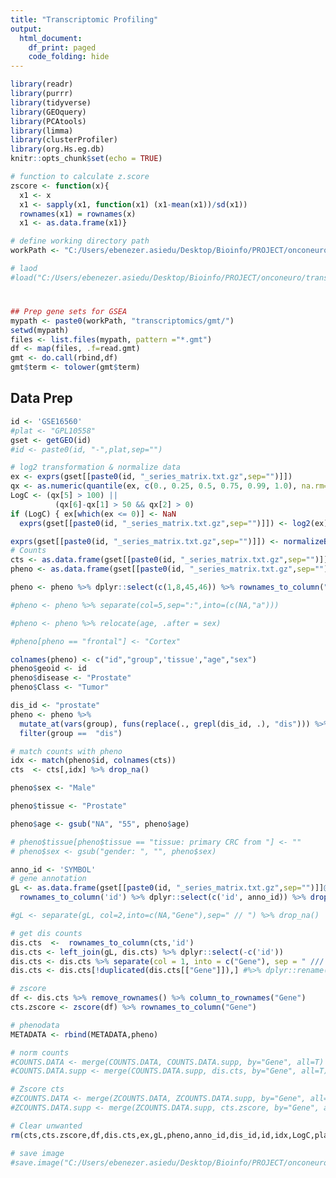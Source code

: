 ```yaml
---
title: "Transcriptomic Profiling"
output: 
  html_document:
    df_print: paged
    code_folding: hide
---
```


```r
library(readr)
library(purrr)
library(tidyverse)
library(GEOquery)
library(PCAtools)
library(limma)
library(clusterProfiler)
library(org.Hs.eg.db)
knitr::opts_chunk$set(echo = TRUE)

# function to calculate z.score
zscore <- function(x){
  x1 <- x
  x1 <- sapply(x1, function(x1) (x1-mean(x1))/sd(x1))
  rownames(x1) = rownames(x)
  x1 <- as.data.frame(x1)}

# define working directory path
workPath <- "C:/Users/ebenezer.asiedu/Desktop/Bioinfo/PROJECT/onconeuro/"

# laod
#load("C:/Users/ebenezer.asiedu/Desktop/Bioinfo/PROJECT/onconeuro/transcriptomics/Array.data.RData")
```

# {.tabset}

```r
## Prep gene sets for GSEA 
mypath <- paste0(workPath, "transcriptomics/gmt/")
setwd(mypath)
files <- list.files(mypath, pattern ="*.gmt")
df <- map(files, .f=read.gmt)
gmt <- do.call(rbind,df)
gmt$term <- tolower(gmt$term)
```

## Data Prep
```r
id <- 'GSE16560'
#plat <- "GPL10558"
gset <- getGEO(id)
#id <- paste0(id, "-",plat,sep="")

# log2 transformation & normalize data
ex <- exprs(gset[[paste0(id, "_series_matrix.txt.gz",sep="")]])
qx <- as.numeric(quantile(ex, c(0., 0.25, 0.5, 0.75, 0.99, 1.0), na.rm=T))
LogC <- (qx[5] > 100) ||
          (qx[6]-qx[1] > 50 && qx[2] > 0)
if (LogC) { ex[which(ex <= 0)] <- NaN
  exprs(gset[[paste0(id, "_series_matrix.txt.gz",sep="")]]) <- log2(ex)}

exprs(gset[[paste0(id, "_series_matrix.txt.gz",sep="")]]) <- normalizeBetweenArrays(exprs(gset[[paste0(id, "_series_matrix.txt.gz",sep="")]])) 
# Counts
cts <- as.data.frame(gset[[paste0(id, "_series_matrix.txt.gz",sep="")]]@assayData[["exprs"]]) 
pheno <- as.data.frame(gset[[paste0(id, "_series_matrix.txt.gz",sep="")]]@phenoData@data)
```

```r
pheno <- pheno %>% dplyr::select(c(1,8,45,46)) %>% rownames_to_column("ID") %>% drop_na()

#pheno <- pheno %>% separate(col=5,sep=":",into=(c(NA,"a"))) 

#pheno <- pheno %>% relocate(age, .after = sex)

#pheno[pheno == "frontal"] <- "Cortex"

colnames(pheno) <- c("id","group",'tissue',"age","sex")
pheno$geoid <- id
pheno$disease <- "Prostate"
pheno$Class <- "Tumor"
```

```r
dis_id <- "prostate"
pheno <- pheno %>% 
  mutate_at(vars(group), funs(replace(., grepl(dis_id, .), "dis"))) %>% 
  filter(group ==  "dis")

# match counts with pheno
idx <- match(pheno$id, colnames(cts))
cts  <- cts[,idx] %>% drop_na()
```

```r
pheno$sex <- "Male"

pheno$tissue <- "Prostate"

pheno$age <- gsub("NA", "55", pheno$age)

# pheno$tissue[pheno$tissue == "tissue: primary CRC from "] <- ""
# pheno$sex <- gsub("gender: ", "", pheno$sex)
```

```r
anno_id <- 'SYMBOL'
# gene annotation
gL <- as.data.frame(gset[[paste0(id, "_series_matrix.txt.gz",sep="")]]@featureData@data) %>% 
  rownames_to_column('id') %>% dplyr::select(c('id', anno_id)) %>% drop_na()

#gL <- separate(gL, col=2,into=c(NA,"Gene"),sep=" // ") %>% drop_na()

# get dis counts
dis.cts  <-  rownames_to_column(cts,'id') 
dis.cts <- left_join(gL, dis.cts) %>% dplyr::select(-c('id'))
dis.cts <- dis.cts %>% separate(col = 1, into = c("Gene"), sep = " /// ")
dis.cts <- dis.cts[!duplicated(dis.cts[["Gene"]]),] #%>% dplyr::rename("Gene" = anno_id)

# zscore
df <- dis.cts %>% remove_rownames() %>% column_to_rownames("Gene")
cts.zscore <- zscore(df) %>% rownames_to_column("Gene")
```

```r
# phenodata
METADATA <- rbind(METADATA,pheno)

# norm counts
#COUNTS.DATA <- merge(COUNTS.DATA, COUNTS.DATA.supp, by="Gene", all=T)
#COUNTS.DATA.supp <- merge(COUNTS.DATA.supp, dis.cts, by="Gene", all=T)

# Zscore cts
#ZCOUNTS.DATA <- merge(ZCOUNTS.DATA, ZCOUNTS.DATA.supp, by="Gene", all=T)
#ZCOUNTS.DATA.supp <- merge(ZCOUNTS.DATA.supp, cts.zscore, by="Gene", all=T)

# Clear unwanted
rm(cts,cts.zscore,df,dis.cts,ex,gL,pheno,anno_id,dis_id,id,idx,LogC,plat,qx,gset)
```


```r
# save image
#save.image("C:/Users/ebenezer.asiedu/Desktop/Bioinfo/PROJECT/onconeuro/transcriptomics/Array.data.RData")
```

